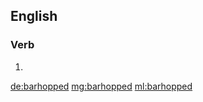 ==English==

===Verb===
{{head|en}}

# {{en-past of|barhop}}

[[de:barhopped]]
[[mg:barhopped]]
[[ml:barhopped]]